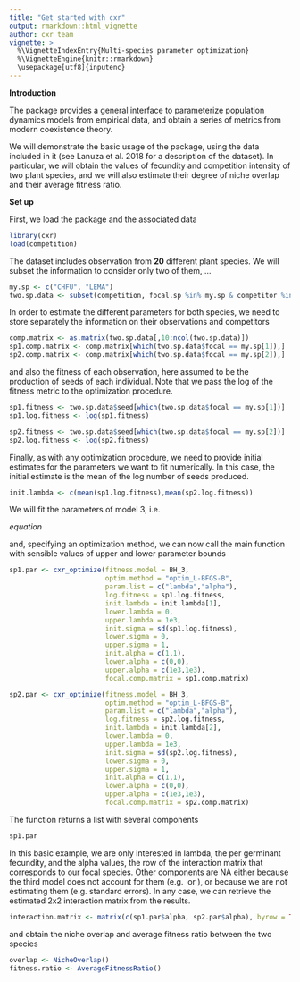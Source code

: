 ```yaml
---
title: "Get started with cxr"
output: rmarkdown::html_vignette
author: cxr team
vignette: >
  %\VignetteIndexEntry{Multi-species parameter optimization}
  %\VignetteEngine{knitr::rmarkdown}
  \usepackage[utf8]{inputenc}
---
```


**Introduction**

The \code{cxr} package provides a general interface to parameterize population dynamics models from empirical data, and obtain a series of metrics from modern coexistence theory. 

We will demonstrate the basic usage of the package, using the data included in it (see Lanuza et al. 2018 for a description of the dataset). In particular, we will obtain the values of fecundity and competition intensity of two plant species, and we will also estimate their degree of niche overlap and their average fitness ratio.

**Set up**

First, we load the package and the associated data

```r
library(cxr)
load(competition)
```

The \code{competition} dataset includes observation from **20** different plant species. We will subset the information to consider only two of them, ...

```r
my.sp <- c("CHFU", "LEMA")
two.sp.data <- subset(competition, focal.sp %in% my.sp & competitor %in% my.sp)
```

In order to estimate the different parameters for both species, we need to store separately the information on their observations and competitors

```r
comp.matrix <- as.matrix(two.sp.data[,10:ncol(two.sp.data)])
sp1.comp.matrix <- comp.matrix[which(two.sp.data$focal == my.sp[1]),]
sp2.comp.matrix <- comp.matrix[which(two.sp.data$focal == my.sp[2]),]

```

and also the fitness of each observation, here assumed to be the production of seeds of each individual. Note that we pass the log of the fitness metric to the optimization procedure.

```r
sp1.fitness <- two.sp.data$seed[which(two.sp.data$focal == my.sp[1])]
sp1.log.fitness <- log(sp1.fitness)

sp2.fitness <- two.sp.data$seed[which(two.sp.data$focal == my.sp[2])]
sp2.log.fitness <- log(sp2.fitness)
```

Finally, as with any optimization procedure, we need to provide initial estimates for the parameters we want to fit numerically. In this case, the initial estimate is the mean of the log number of seeds produced.

```r
init.lambda <- c(mean(sp1.log.fitness),mean(sp2.log.fitness))
```

We will fit the parameters of model 3, i.e.

$equation$

and, specifying an optimization method, we can now call the main function with sensible values of upper and lower parameter bounds

```r
sp1.par <- cxr_optimize(fitness.model = BH_3,
                        optim.method = "optim_L-BFGS-B",
                        param.list = c("lambda","alpha"),
                        log.fitness = sp1.log.fitness,
                        init.lambda = init.lambda[1],
                        lower.lambda = 0,
                        upper.lambda = 1e3,
                        init.sigma = sd(sp1.log.fitness),
                        lower.sigma = 0,
                        upper.sigma = 1,
                        init.alpha = c(1,1),
                        lower.alpha = c(0,0),
                        upper.alpha = c(1e3,1e3),
                        focal.comp.matrix = sp1.comp.matrix)

sp2.par <- cxr_optimize(fitness.model = BH_3,
                        optim.method = "optim_L-BFGS-B",
                        param.list = c("lambda","alpha"),
                        log.fitness = sp2.log.fitness,
                        init.lambda = init.lambda[2],
                        lower.lambda = 0,
                        upper.lambda = 1e3,
                        init.sigma = sd(sp2.log.fitness),
                        lower.sigma = 0,
                        upper.sigma = 1,
                        init.alpha = c(1,1),
                        lower.alpha = c(0,0),
                        upper.alpha = c(1e3,1e3),
                        focal.comp.matrix = sp2.comp.matrix)

```

The \code{cxr_optimize} function returns a list with several components 

```r
sp1.par
```

In this basic example, we are only interested in lambda, the per germinant fecundity, and the alpha values, the row of the interaction matrix that corresponds to our focal species. Other components are NA either because the third model does not account for them (e.g. \code{lambda.cov} or \code{alpha.cov}), or because we are not estimating them (e.g. standard errors). In any case, we can retrieve the estimated 2x2 interaction matrix from the results.

```r
interaction.matrix <- matrix(c(sp1.par$alpha, sp2.par$alpha), byrow = TRUE)
```

and obtain the niche overlap and average fitness ratio between the two species

```r

overlap <- NicheOverlap()
fitness.ratio <- AverageFitnessRatio()

```








